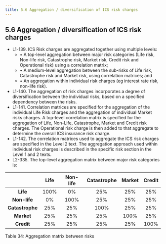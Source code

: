 ```yaml
---
title: 5.6 Aggregation / diversification of ICS risk charges
---
```

## 5.6	Aggregation / diversification of ICS risk charges
- L1-139. ICS Risk charges are aggregated together using multiple levels:
    - •	A top-level aggregation between major risk categories (Life risk, Non-life risk, Catastrophe risk, Market risk, Credit risk and Operational risk) using a correlation matrix;
    - •	A medium-level aggregation between the sub-risks of Life risk, Catastrophe risk and Market risk, using correlation matrices; and
    - •	An aggregation within individual risk charges (eg interest rate risk, non-life risk).
- L1-140. The aggregation of risk charges incorporates a degree of diversification between the individual risks, based on a specified dependency between the risks.
- L1-141. Correlation matrices are specified for the aggregation of the individual Life Risk charges and the aggregation of individual Market risks charges. A top-level correlation matrix is specified for the aggregation of Life, Non-Life, Catastrophe, Market and Credit risk charges. The Operational risk charge is then added to that aggregate to determine the overall ICS insurance risk charge.
- L1-142. The correlation matrices used to aggregate the ICS risk charges are specified in the Level 2 text. The aggregation approach used within individual risk charges is described in the specific risk section in the Level 1 and 2 texts.
- L2-335. The top-level aggregation matrix between major risk categories is:

|| Life | Non-life | Catastrophe | Market | Credit |
|:-----------:|:----:|:-----:|:------:|:---:|:---:|
| **Life**        | 100% | 0%   | 25%   | 25%  | 25%  |
| **Non-life**    | 0%   | 100% | 25%   | 25%  | 25%  |
| **Catastrophe** | 25%  | 25%  | 100%  | 25%  | 25%  |
| **Market**      | 25%  | 25%  | 25%   | 100% | 25%  |
| **Credit**      | 25%  | 25%  | 25%   | 25%  | 100% |

<GCaption>Table 34: Aggregation matrix between risks</GCaption>
